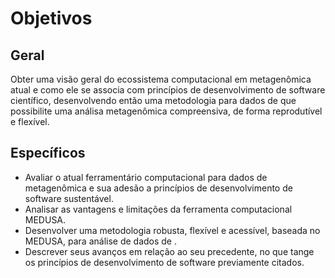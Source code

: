 <!--
This is for including Chapter 1.  Notice that it's also good practice to name your chunk.  This will help you debug potential issues as you knit.  The chunk above is called intro and the one below is called chapter1.  Feel free to change the name of the Rmd file as you wish, but don't forget to change it here from chap1.Rmd.
-->

<!--
The {#rmd-basics} text after the chapter declaration will allow us to link throughout the document back to the beginning of Chapter 1.  These labels will automatically be generated (if not specified) by changing the spaces to hyphens and capital letters to lowercase.  Look for the reference to this label at the beginning of Chapter 2.
-->

# Objetivos {#obj}

## Geral

Obter uma visão geral do ecossistema computacional em metagenômica atual e como ele se associa
com princípios de desenvolvimento de software científico, desenvolvendo então uma metodologia
para dados de \gls{MS} que possibilite uma análisa metagenômica compreensiva, de forma reprodutível e flexível.

## Específicos

- Avaliar o atual ferramentário computacional para dados de metagenômica e sua adesão a princípios de desenvolvimento de software sustentável.
- Analisar as vantagens e limitações da ferramenta computacional MEDUSA.
- Desenvolver uma metodologia robusta, flexível e acessível, baseada no MEDUSA, para análise de dados de \gls{MS}.
- Descrever seus avanços em relação ao seu precedente, no que tange os princípios de desenvolvimento de software previamente citados.
